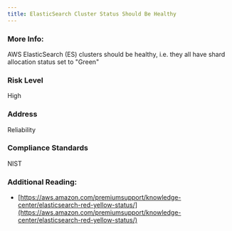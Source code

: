 ```yaml
---
title: ElasticSearch Cluster Status Should Be Healthy
---
```


### More Info:

AWS ElasticSearch (ES) clusters should be healthy, i.e. they all have shard allocation status set to "Green"

### Risk Level

High

### Address

Reliability

### Compliance Standards

NIST

### Additional Reading:

- [https://aws.amazon.com/premiumsupport/knowledge-center/elasticsearch-red-yellow-status/](https://aws.amazon.com/premiumsupport/knowledge-center/elasticsearch-red-yellow-status/)
